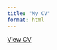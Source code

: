 ```yaml
---
title: "My CV"
format: html
---
```


  <a href="https://github.com/mkolgesiz/cv/blob/main/CV.pdf" target="_blank">View CV</a>
